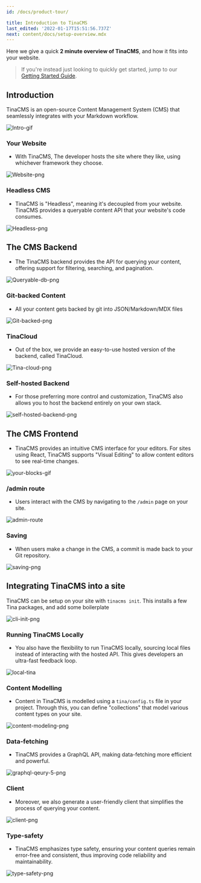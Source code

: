 ```yaml
---
id: /docs/product-tour/

title: Introduction to TinaCMS
last_edited: '2022-01-17T15:51:56.737Z'
next: content/docs/setup-overview.mdx
---
```


Here we give a quick **2 minute overview of TinaCMS**, and how it fits into your website.

> If you're instead just looking to quickly get started, jump to our [Getting Started Guide](/docs/setup-overview/).

## Introduction

TinaCMS is an open-source Content Management System (CMS) that seamlessly integrates with your Markdown workflow.

![Intro-gif](https://res.cloudinary.com/forestry-demo/image/upload/v1645712511/tina-io/docs/your-blocks.gif)

### Your Website

- With TinaCMS, The developer hosts the site where they like, using whichever framework they choose.

![Website-png](https://res.cloudinary.com/forestry-demo/image/upload/v1689874025/tina-io/docs/product-tour/headless_cms1.png)

### Headless CMS

- TinaCMS is "Headless", meaning it's decoupled from your website. TinaCMS provides a queryable content API that your website's code consumes.

![Headless-png](https://res.cloudinary.com/forestry-demo/image/upload/v1689874025/tina-io/docs/product-tour/headless_cms2.png)

## The CMS Backend

- The TinaCMS backend provides the API for querying your content, offering support for filtering, searching, and pagination.

![Queryable-db-png](https://res.cloudinary.com/forestry-demo/image/upload/v1689874024/tina-io/docs/product-tour/queryable_database.png)

### Git-backed Content

- All your content gets backed by git into JSON/Markdown/MDX files

![Git-backed-png](https://res.cloudinary.com/forestry-demo/image/upload/v1689874025/tina-io/docs/product-tour/git-backed.png)

### TinaCloud

- Out of the box, we provide an easy-to-use hosted version of the backend, called TinaCloud.

![Tina-cloud-png](https://res.cloudinary.com/forestry-demo/image/upload/v1689874024/tina-io/docs/product-tour/tina-cloud.png)

### Self-hosted Backend

- For those preferring more control and customization, TinaCMS also allows you to host the backend entirely on your own stack.

![self-hosted-backend-png](https://res.cloudinary.com/forestry-demo/image/upload/v1689874024/tina-io/docs/product-tour/self-host-backend.png)

## The CMS Frontend

- TinaCMS provides an intuitive CMS interface for your editors. For sites using React, TinaCMS supports "Visual Editing" to allow content editors to see real-time changes.

![your-blocks-gif](https://res.cloudinary.com/forestry-demo/image/upload/v1645712511/tina-io/docs/your-blocks.gif)

### /admin route

- Users interact with the CMS by navigating to the `/admin` page on your site.

![admin-route](https://res.cloudinary.com/forestry-demo/image/upload/v1689874024/tina-io/docs/product-tour/admin.png)

### Saving

- When users make a change in the CMS, a commit is made back to your Git repository.

![saving-png](https://res.cloudinary.com/forestry-demo/image/upload/v1689874024/tina-io/docs/product-tour/git-save.png)

## Integrating TinaCMS into a site

TinaCMS can be setup on your site with `tinacms init`. This installs a few Tina packages, and add some boilerplate

![cli-init-png](https://res.cloudinary.com/forestry-demo/image/upload/v1689819318/tina-io/docs/product-tour/cli-init.png)

### Running TinaCMS Locally

- You also have the flexibility to run TinaCMS locally, sourcing local files instead of interacting with the hosted API. This gives developers an ultra-fast feedback loop.

![local-tina](https://res.cloudinary.com/forestry-demo/image/upload/v1689874024/tina-io/docs/product-tour/local-workflow.png)

### Content Modelling

- Content in TinaCMS is modelled using a `tina/config.ts` file in your project. Through this, you can define "collections" that model various content types on your site.

![content-modeling-png](https://res.cloudinary.com/forestry-demo/image/upload/v1690206543/tina-io/docs/product-tour/content-modelling.png)

### Data-fetching

- TinaCMS provides a GraphQL API, making data-fetching more efficient and powerful.

![graphql-qeury-5-png](https://res.cloudinary.com/forestry-demo/image/upload/v1690205968/tina-io/docs/product-tour/graphql-query_5.png)

### Client

- Moreover, we also generate a user-friendly client that simplifies the process of querying your content.

![client-png](https://res.cloudinary.com/forestry-demo/image/upload/v1690206445/tina-io/docs/product-tour/client.png)

### Type-safety

- TinaCMS emphasizes type safety, ensuring your content queries remain error-free and consistent, thus improving code reliability and maintainability.

![type-safety-png](https://res.cloudinary.com/forestry-demo/image/upload/v1690206441/tina-io/docs/product-tour/client-typesafe.png)
